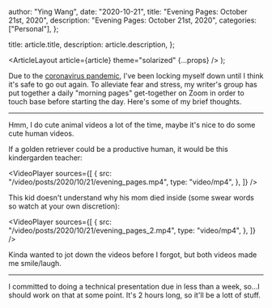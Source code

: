 
  author: "Ying Wang",
  date: "2020-10-21",
  title: "Evening Pages: October 21st, 2020",
  description: "Evening Pages: October 21st, 2020",
  categories: ["Personal"],
};

  title: article.title,
  description: article.description,
};

  <ArticleLayout article={article} theme="solarized" {...props} />
);

Due to the [coronavirus
pandemic](https://en.wikipedia.org/wiki/2019-20_coronavirus_pandemic), I've been
locking myself down until I think it's safe to go out again. To alleviate fear
and stress, my writer's group has put together a daily "morning pages"
get-together on Zoom in order to touch base before starting the day. Here's some
of my brief thoughts.

---

Hmm, I do cute animal videos a lot of the time, maybe it's nice to do some cute
human videos.

If a golden retriever could be a productive human, it would be this kindergarden
teacher:

<VideoPlayer
  sources={[
    {
      src: "/video/posts/2020/10/21/evening_pages.mp4",
      type: "video/mp4",
    },
  ]}
/>

This kid doesn't understand why his mom died inside (some swear words so watch at
your own discretion):

<VideoPlayer
  sources={[
    {
      src: "/video/posts/2020/10/21/evening_pages_2.mp4",
      type: "video/mp4",
    },
  ]}
/>

Kinda wanted to jot down the videos before I forgot, but both videos made me
smile/laugh.

---

I committed to doing a technical presentation due in less than a week, so...I
should work on that at some point. It's 2 hours long, so it'll be a lott of
stuff.
